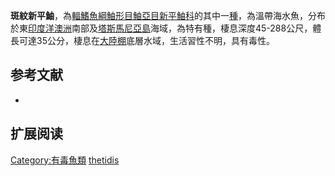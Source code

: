 {{Speciesbox
| name = 斑紋新平鮋
| image = Neosebastes thetidis.jpg
| image_width = 250px
| status = NE
| status_system = IUCN3.1
| genus = Neosebastes
| species = thetidis
| authority = [[Waite|Waite]], 1899 
| synonyms = *''Sebastes thetidis,Waite, 1899''
}}
'''斑紋新平鮋'''，為[[輻鰭魚綱|輻鰭魚綱]][[鮋形目|鮋形目]][[鮋亞目|鮋亞目]][[新平鮋科|新平鮋科]]的其中一[[種|種]]，為溫帶海水魚，分布於東[[印度洋|印度洋]][[澳洲|澳洲]]南部及[[塔斯馬尼亞島|塔斯馬尼亞島]]海域，為特有種，棲息深度45-288公尺，體長可達35公分，棲息在[[大陸棚|大陸棚]]底層水域，生活習性不明，具有毒性。
==参考文献==
*{{FishBase_species|genus=Neosebastes|species=thetidis|year=2014|month=6}}

== 扩展阅读 ==
{{refbegin}}
{{wikispecies-inline|Neosebastes thetidis|斑紋新平鮋}}
{{refend}}
{{Taxonbar|from=Q2014177}}

[[Category:有毒魚類|Category:有毒魚類]]
[[Category:新平鮋屬|thetidis]]


{{鮋形目小作品}}